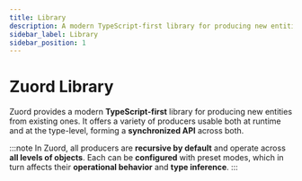 ```yaml
---
title: Library
description: A modern TypeScript-first library for producing new entities from existing ones, usable at both runtime and type level.
sidebar_label: Library
sidebar_position: 1
---
```


# Zuord Library

Zuord provides a modern **TypeScript-first** library for producing new entities from existing ones. It offers a variety of producers usable both at runtime and at the type-level, forming a **synchronized API** across both.

:::note
In Zuord, all producers are **recursive by default** and operate across **all levels of objects**. Each can be **configured** with preset modes, which in turn affects their **operational behavior** and **type inference**.
:::